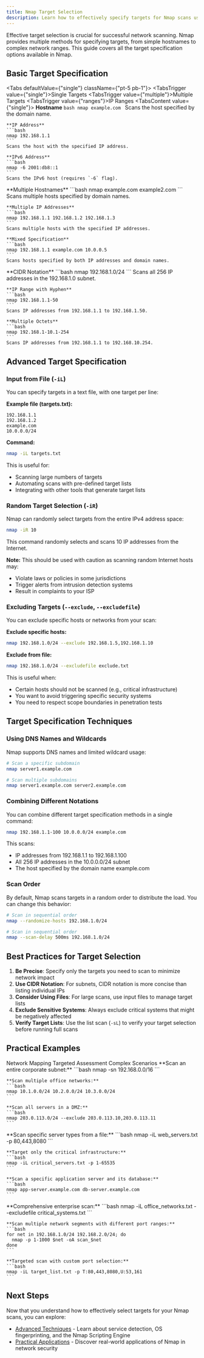 ```yaml
---
title: Nmap Target Selection
description: Learn how to effectively specify targets for Nmap scans using various methods and notations
---
```




Effective target selection is crucial for successful network scanning. Nmap provides multiple methods for specifying targets, from simple hostnames to complex network ranges. This guide covers all the target specification options available in Nmap.

## Basic Target Specification

<Tabs defaultValue={"single"} className={"pt-5 pb-1"}>
  <TabsList>
    <TabsTrigger value={"single"}>Single Targets</TabsTrigger>
    <TabsTrigger value={"multiple"}>Multiple Targets</TabsTrigger>
    <TabsTrigger value={"ranges"}>IP Ranges</TabsTrigger>
  </TabsList>
  <TabsContent value={"single"}>
    **Hostname**
    ```bash
    nmap example.com
    ```
    Scans the host specified by the domain name.
    
    **IP Address**
    ```bash
    nmap 192.168.1.1
    ```
    Scans the host with the specified IP address.
    
    **IPv6 Address**
    ```bash
    nmap -6 2001:db8::1
    ```
    Scans the IPv6 host (requires `-6` flag).
  </TabsContent>
  <TabsContent value={"multiple"}>
    **Multiple Hostnames**
    ```bash
    nmap example.com example2.com
    ```
    Scans multiple hosts specified by domain names.
    
    **Multiple IP Addresses**
    ```bash
    nmap 192.168.1.1 192.168.1.2 192.168.1.3
    ```
    Scans multiple hosts with the specified IP addresses.
    
    **Mixed Specification**
    ```bash
    nmap 192.168.1.1 example.com 10.0.0.5
    ```
    Scans hosts specified by both IP addresses and domain names.
  </TabsContent>
  <TabsContent value={"ranges"}>
    **CIDR Notation**
    ```bash
    nmap 192.168.1.0/24
    ```
    Scans all 256 IP addresses in the 192.168.1.0 subnet.
    
    **IP Range with Hyphen**
    ```bash
    nmap 192.168.1.1-50
    ```
    Scans IP addresses from 192.168.1.1 to 192.168.1.50.
    
    **Multiple Octets**
    ```bash
    nmap 192.168.1-10.1-254
    ```
    Scans IP addresses from 192.168.1.1 to 192.168.10.254.
  </TabsContent>
</Tabs>

## Advanced Target Specification

### Input from File (`-iL`)

You can specify targets in a text file, with one target per line:

**Example file (targets.txt):**
```
192.168.1.1
192.168.1.2
example.com
10.0.0.0/24
```

**Command:**
```bash
nmap -iL targets.txt
```

This is useful for:
- Scanning large numbers of targets
- Automating scans with pre-defined target lists
- Integrating with other tools that generate target lists

### Random Target Selection (`-iR`)

Nmap can randomly select targets from the entire IPv4 address space:

```bash
nmap -iR 10
```

This command randomly selects and scans 10 IP addresses from the Internet.

**Note:** This should be used with caution as scanning random Internet hosts may:
- Violate laws or policies in some jurisdictions
- Trigger alerts from intrusion detection systems
- Result in complaints to your ISP

### Excluding Targets (`--exclude`, `--excludefile`)

You can exclude specific hosts or networks from your scan:

**Exclude specific hosts:**
```bash
nmap 192.168.1.0/24 --exclude 192.168.1.5,192.168.1.10
```

**Exclude from file:**
```bash
nmap 192.168.1.0/24 --excludefile exclude.txt
```

This is useful when:
- Certain hosts should not be scanned (e.g., critical infrastructure)
- You want to avoid triggering specific security systems
- You need to respect scope boundaries in penetration tests

## Target Specification Techniques

### Using DNS Names and Wildcards

Nmap supports DNS names and limited wildcard usage:

```bash
# Scan a specific subdomain
nmap server1.example.com

# Scan multiple subdomains
nmap server1.example.com server2.example.com
```

### Combining Different Notations

You can combine different target specification methods in a single command:

```bash
nmap 192.168.1.1-100 10.0.0.0/24 example.com
```

This scans:
- IP addresses from 192.168.1.1 to 192.168.1.100
- All 256 IP addresses in the 10.0.0.0/24 subnet
- The host specified by the domain name example.com

### Scan Order

By default, Nmap scans targets in a random order to distribute the load. You can change this behavior:

```bash
# Scan in sequential order
nmap --randomize-hosts 192.168.1.0/24

# Scan in sequential order
nmap --scan-delay 500ms 192.168.1.0/24
```

## Best Practices for Target Selection

1. **Be Precise**: Specify only the targets you need to scan to minimize network impact
2. **Use CIDR Notation**: For subnets, CIDR notation is more concise than listing individual IPs
3. **Consider Using Files**: For large scans, use input files to manage target lists
4. **Exclude Sensitive Systems**: Always exclude critical systems that might be negatively affected
5. **Verify Target Lists**: Use the list scan (`-sL`) to verify your target selection before running full scans

## Practical Examples

<Tabs defaultValue="network" className="pt-5 pb-1">
  <TabsList>
    <TabsTrigger value="network">Network Mapping</TabsTrigger>
    <TabsTrigger value="targeted">Targeted Assessment</TabsTrigger>
    <TabsTrigger value="complex">Complex Scenarios</TabsTrigger>
  </TabsList>
  <TabsContent value="network">
    **Scan an entire corporate subnet:**
    ```bash
    nmap -sn 192.168.0.0/16
    ```
    
    **Scan multiple office networks:**
    ```bash
    nmap 10.1.0.0/24 10.2.0.0/24 10.3.0.0/24
    ```
    
    **Scan all servers in a DMZ:**
    ```bash
    nmap 203.0.113.0/24 --exclude 203.0.113.10,203.0.113.11
    ```
  </TabsContent>
  <TabsContent value="targeted">
    **Scan specific server types from a file:**
    ```bash
    nmap -iL web_servers.txt -p 80,443,8080
    ```
    
    **Target only the critical infrastructure:**
    ```bash
    nmap -iL critical_servers.txt -p 1-65535
    ```
    
    **Scan a specific application server and its database:**
    ```bash
    nmap app-server.example.com db-server.example.com
    ```
  </TabsContent>
  <TabsContent value="complex">
    **Comprehensive enterprise scan:**
    ```bash
    nmap -iL office_networks.txt --excludefile critical_systems.txt
    ```
    
    **Scan multiple network segments with different port ranges:**
    ```bash
    for net in 192.168.1.0/24 192.168.2.0/24; do
      nmap -p 1-1000 $net -oA scan_$net
    done
    ```
    
    **Targeted scan with custom port selection:**
    ```bash
    nmap -iL target_list.txt -p T:80,443,8080,U:53,161
    ```
  </TabsContent>
</Tabs>

## Next Steps

Now that you understand how to effectively select targets for your Nmap scans, you can explore:

- [Advanced Techniques](/docs/nmap/advanced-techniques) - Learn about service detection, OS fingerprinting, and the Nmap Scripting Engine
- [Practical Applications](/docs/nmap/practical-applications) - Discover real-world applications of Nmap in network security
